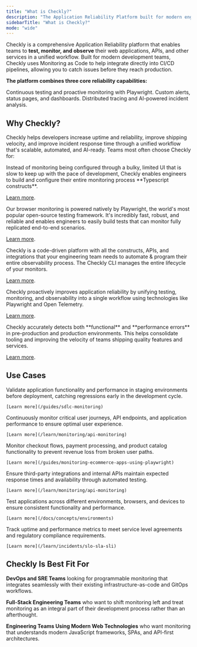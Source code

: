 ```yaml
---
title: "What is Checkly?"
description: "The Application Reliability Platform built for modern engineering teams."
sidebarTitle: "What is Checkly?"
mode: "wide"
---
```


Checkly is a comprehensive Application Reliability platform that enables teams to **test, monitor, and observe** their web applications, APIs, and other services in a unified workflow. Built for modern development teams, Checkly uses Monitoring as Code to help integrate directly into CI/CD pipelines, allowing you to catch issues before they reach production.

**The platform combines three core reliability capabilities:** 

<CardGroup cols={3}>

<Card title="Detect"  href="/docs/detect/overview">
Continuous testing and proactive monitoring with Playwright.
</Card>

<Card title="Communicate"  href="/docs/communicate/overview">
Custom alerts, status pages, and dashboards.
</Card>

<Card title="Resolve"  href="/docs/resolve/overview">
Distributed tracing and AI-powered incident analysis.
</Card>

</CardGroup>

## Why Checkly?

Checkly helps developers increase uptime and reliability, improve shipping velocity, and improve incident response time through a unified workflow that's scalable, automated, and AI-ready. Teams most often choose Checkly for:

<CardGroup cols={1}>

<Card title="Monitoring as Code" icon="code" horizontal>
Instead of monitoring being configured through a bulky, limited UI that is slow to keep up with the pace of development, Checkly enables engineers to build and configure their entire monitoring process **Typescript constructs**. 

[Learn more](/docs/concepts/monitoring-as-code).
</Card>

<Card title="Native end-to-end reliability with Playwright" icon="play" horizontal>
Our browser monitoring is powered natively by Playwright, the world's most popular open-source testing framework. It's incredibly fast, robust, and reliable and enables engineers to easily build tests that can monitor fully replicated end-to-end scenarios.

[Learn more](/docs/detect/synthetic-monitoring/browser-checks/overview).
</Card>

<Card title="Delightful Developer Experience" icon="square-code" horizontal>
Checkly is a code-driven platform with all the constructs, APIs, and integrations that your engineering team needs to automate & program their entire observability process. The Checkly CLI manages the entire lifecycle of your monitors.

[Learn more](/cli/authentication).
</Card>

<Card title="Unified Testing, Monitoring, Tracing, and Incident Management" icon="puzzle-piece" horizontal>
Checkly proactively improves application reliability by unifying testing, monitoring, and observability into a single workflow using technologies like Playwright and Open Telemetry. 

[Learn more](/docs/detect/testing/overview).
</Card>

<Card title="Reliable Functional and Performance Error Detection" icon="shield" horizontal>
Checkly accurately detects both **functional** and **performance errors** in pre-production and production environments. This helps consolidate tooling and improving the velocity of teams shipping quality features and services.

[Learn more](/docs/concepts/results).
</Card>

</CardGroup>

## Use Cases

<AccordionGroup>
  <Accordion title="Pre-Production Testing">
    Validate application functionality and performance in staging environments before deployment, catching regressions early in the development cycle.
    
    [Learn more](/guides/sdlc-monitoring)
  </Accordion>
  
  <Accordion title="Production Monitoring">
    Continuously monitor critical user journeys, API endpoints, and application performance to ensure optimal user experience.
    
    [Learn more](/learn/monitoring/api-monitoring)
  </Accordion>
  
  <Accordion title="Transaction Monitoring">
    Monitor checkout flows, payment processing, and product catalog functionality to prevent revenue loss from broken user paths.
    
    [Learn more](/guides/monitoring-ecommerce-apps-using-playwright)
  </Accordion>
  
  <Accordion title="API Reliability">
    Ensure third-party integrations and internal APIs maintain expected response times and availability through automated testing.
    
    [Learn more](/learn/monitoring/api-monitoring)
  </Accordion>
  
  <Accordion title="Multi-Environment Validation">
    Test applications across different environments, browsers, and devices to ensure consistent functionality and performance.
    
    [Learn more](/docs/concepts/environments)
  </Accordion>
  
  <Accordion title="Compliance and SLA Monitoring">
    Track uptime and performance metrics to meet service level agreements and regulatory compliance requirements.
    
    [Learn more](/learn/incidents/slo-sla-sli)
  </Accordion>
</AccordionGroup>

## Checkly Is Best Fit For
**DevOps and SRE Teams** looking for programmable monitoring that integrates seamlessly with their existing infrastructure-as-code and GitOps workflows.

**Full-Stack Engineering Teams** who want to shift monitoring left and treat monitoring as an integral part of their development process rather than an afterthought.

**Engineering Teams Using Modern Web Technologies** who want monitoring that understands modern JavaScript frameworks, SPAs, and API-first architectures.